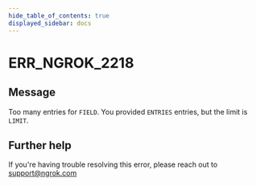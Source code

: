 ```yaml
---
hide_table_of_contents: true
displayed_sidebar: docs
---
```



# ERR_NGROK_2218

## Message

Too many entries for `FIELD`. You provided `ENTRIES` entries, but the limit is `LIMIT`.

<ErrorDetails error="err_ngrok_2218" />

## Further help

If you're having trouble resolving this error, please reach out to [support@ngrok.com](mailto:support@ngrok.com?subject=Help%20with%20ERR_NGROK_2218)
